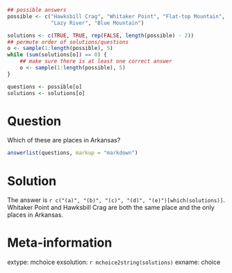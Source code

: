 ```r
## possible answers
possible <- c("Hawksbill Crag", "Whitaker Point", "Flat-top Mountain",
              "Lazy River", "Blue Mountain")

solutions <- c(TRUE, TRUE, rep(FALSE, length(possible) - 2))
## permute order of solutions/questions
o <- sample(1:length(possible), 5)
while (sum(solutions[o]) == 0) {
    ## make sure there is at least one correct answer
    o <- sample(1:length(possible), 5)    
}

questions <- possible[o]
solutions <- solutions[o]
```

Question
========
Which of these are places in Arkansas?
```r
answerlist(questions, markup = "markdown")
```

Solution
========
The answer is `r c("(a)", "(b)", "(c)", "(d)", "(e)")[which(solutions)]`. 
Whitaker Point and Hawksbill Crag are both the same place and the only 
places in Arkansas.

Meta-information
================
extype: mchoice
exsolution: `r mchoice2string(solutions)`
exname: choice

